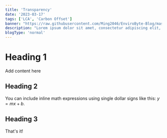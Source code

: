 ```yaml
---
title: 'Transparency'
date: '2023-03-17'
tags: ['LCA', 'Carbon Offset']
banner: "https://raw.githubusercontent.com/Ming2046/EnviroByte-Blog/master/images/wallpaper.png"
description: "Lorem ipsum dolor sit amet, consectetur adipiscing elit, sed do eiusmod tempor incididunt ut labore et dolore magna aliqua."
blogType: 'normal'
---
```


# Heading 1

Add content here

## Heading 2

You can include inline math expressions using single dollar signs like this: $y = mx + b$.

## Heading 3

That's it!
